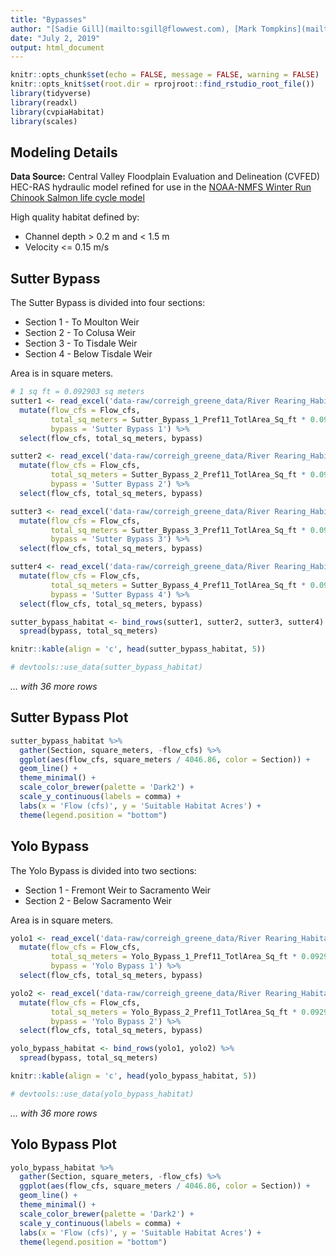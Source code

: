 ```yaml
---
title: "Bypasses"
author: "[Sadie Gill](mailto:sgill@flowwest.com), [Mark Tompkins](mailto:mtompkins@flowwest.com)"
date: "July 2, 2019"
output: html_document
---
```


```r
knitr::opts_chunk$set(echo = FALSE, message = FALSE, warning = FALSE)
knitr::opts_knit$set(root.dir = rprojroot::find_rstudio_root_file())
library(tidyverse)
library(readxl)
library(cvpiaHabitat)
library(scales)
```

## Modeling Details
**Data Source:**
Central Valley Floodplain Evaluation and Delineation (CVFED) HEC-RAS hydraulic model refined for use in the [NOAA-NMFS Winter Run Chinook Salmon life cycle model](https://s3-us-west-2.amazonaws.com/cvpiahabitat-r-package/cvpia-sit-model-inputs/HendrixEtAl2014_Winter_Run_Model_Tech_Memo.pdf)

High quality habitat defined by:

* Channel depth > 0.2 m and < 1.5 m
* Velocity <= 0.15 m/s

## Sutter Bypass

The Sutter Bypass is divided into four sections:

* Section 1 - To Moulton Weir
* Section 2 - To Colusa Weir
* Section 3 - To Tisdale Weir
* Section 4 - Below Tisdale Weir

Area is in square meters.

```r
# 1 sq ft = 0.092903 sq meters
sutter1 <- read_excel('data-raw/correigh_greene_data/River Rearing_Habitat vs flow.xls', sheet = 2) %>% 
  mutate(flow_cfs = Flow_cfs,
         total_sq_meters = Sutter_Bypass_1_Pref11_TotlArea_Sq_ft * 0.092903,
         bypass = 'Sutter Bypass 1') %>%
  select(flow_cfs, total_sq_meters, bypass)

sutter2 <- read_excel('data-raw/correigh_greene_data/River Rearing_Habitat vs flow.xls', sheet = 3) %>%
  mutate(flow_cfs = Flow_cfs,
         total_sq_meters = Sutter_Bypass_2_Pref11_TotlArea_Sq_ft * 0.092903,
         bypass = 'Sutter Bypass 2') %>%
  select(flow_cfs, total_sq_meters, bypass)

sutter3 <- read_excel('data-raw/correigh_greene_data/River Rearing_Habitat vs flow.xls', sheet = 4) %>%
  mutate(flow_cfs = Flow_cfs,
         total_sq_meters = Sutter_Bypass_3_Pref11_TotlArea_Sq_ft * 0.092903,
         bypass = 'Sutter Bypass 3') %>%
  select(flow_cfs, total_sq_meters, bypass)

sutter4 <- read_excel('data-raw/correigh_greene_data/River Rearing_Habitat vs flow.xls', sheet = 5) %>%
  mutate(flow_cfs = Flow_cfs,
         total_sq_meters = Sutter_Bypass_4_Pref11_TotlArea_Sq_ft * 0.092903,
         bypass = 'Sutter Bypass 4') %>%
  select(flow_cfs, total_sq_meters, bypass)

sutter_bypass_habitat <- bind_rows(sutter1, sutter2, sutter3, sutter4) %>% 
  spread(bypass, total_sq_meters) 

knitr::kable(align = 'c', head(sutter_bypass_habitat, 5))

# devtools::use_data(sutter_bypass_habitat)
```

*... with 36 more rows*

## Sutter Bypass Plot

```r
sutter_bypass_habitat %>% 
  gather(Section, square_meters, -flow_cfs) %>% 
  ggplot(aes(flow_cfs, square_meters / 4046.86, color = Section)) +
  geom_line() +
  theme_minimal() +
  scale_color_brewer(palette = 'Dark2') +
  scale_y_continuous(labels = comma) +
  labs(x = 'Flow (cfs)', y = 'Suitable Habitat Acres') +
  theme(legend.position = "bottom")
```

## Yolo Bypass

The Yolo Bypass is divided into two sections:

* Section 1 - Fremont Weir to Sacramento Weir
* Section 2 - Below Sacramento Weir

Area is in square meters.

```r
yolo1 <- read_excel('data-raw/correigh_greene_data/River Rearing_Habitat vs flow.xls', sheet = 6) %>%
  mutate(flow_cfs = Flow_cfs,
         total_sq_meters = Yolo_Bypass_1_Pref11_TotlArea_Sq_ft * 0.092903,
         bypass = 'Yolo Bypass 1') %>%
  select(flow_cfs, total_sq_meters, bypass)

yolo2 <- read_excel('data-raw/correigh_greene_data/River Rearing_Habitat vs flow.xls', sheet = 7) %>%
  mutate(flow_cfs = Flow_cfs,
         total_sq_meters = Yolo_Bypass_2_Pref11_TotlArea_Sq_ft * 0.092903,
         bypass = 'Yolo Bypass 2') %>%
  select(flow_cfs, total_sq_meters, bypass)

yolo_bypass_habitat <- bind_rows(yolo1, yolo2) %>% 
  spread(bypass, total_sq_meters)

knitr::kable(align = 'c', head(yolo_bypass_habitat, 5))

# devtools::use_data(yolo_bypass_habitat)
```

*... with 36 more rows*

## Yolo Bypass Plot

```r
yolo_bypass_habitat %>% 
  gather(Section, square_meters, -flow_cfs) %>% 
  ggplot(aes(flow_cfs, square_meters / 4046.86, color = Section)) +
  geom_line() +
  theme_minimal() +
  scale_color_brewer(palette = 'Dark2') +
  scale_y_continuous(labels = comma) +
  labs(x = 'Flow (cfs)', y = 'Suitable Habitat Acres') +
  theme(legend.position = "bottom")
```
